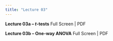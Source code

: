 ```yaml
---
title: "Lecture 03"
---
```


<!-- 
[Full Screen](lecture-03.qmd) | [PDF]() 

```{=html}
<iframe class="slide-deck" src="lecture-03.html" height="420" width="747" style="border: 1px solid #2e3846;"></iframe>
```
 -->


**Lecture 03a -- *t*-tests** Full Screen | PDF

**Lecture 03b -- One-way ANOVA** Full Screen | PDF